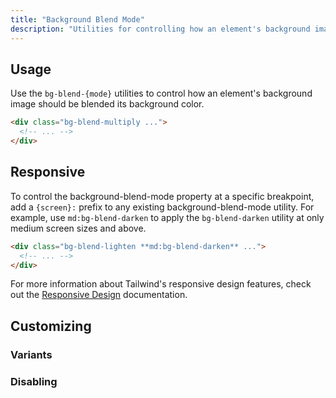 ```yaml
---
title: "Background Blend Mode"
description: "Utilities for controlling how an element's background image should blend with its background color."
---
```




## Usage

Use the `bg-blend-{mode}` utilities to control how an element's background image should be blended its background color.

```html
<div class="bg-blend-multiply ...">
  <!-- ... -->
</div>
```

## Responsive

To control the background-blend-mode property at a specific breakpoint, add a `{screen}:` prefix to any existing background-blend-mode utility. For example, use `md:bg-blend-darken` to apply the `bg-blend-darken` utility at only medium screen sizes and above.

```html
<div class="bg-blend-lighten **md:bg-blend-darken** ...">
  <!-- ... -->
</div>
```

For more information about Tailwind's responsive design features, check out the [Responsive Design](/docs/responsive-design) documentation.

## Customizing

### Variants

<Variants plugin="backgroundBlendMode" name="background-blend-mode" />

### Disabling

<Disabling plugin="backgroundBlendMode" name="background-blend-mode" />
